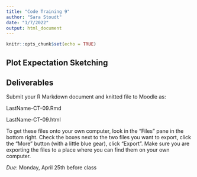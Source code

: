 ```yaml
---
title: "Code Training 9"
author: "Sara Stoudt"
date: "1/7/2022"
output: html_document
---
```


```r
knitr::opts_chunk$set(echo = TRUE)
```

## Plot Expectation Sketching

## Deliverables

Submit your R Markdown document and knitted file to Moodle as:

LastName-CT-09.Rmd 

LastName-CT-09.html

To get these files onto your own computer, look in the "Files" pane in the bottom right. Check the boxes next to the two files you want to export, click the "More" button (with a little blue gear), click "Export". Make sure you are exporting the files to a place where you can find them on your own computer. 

*Due*: Monday, April 25th before class
